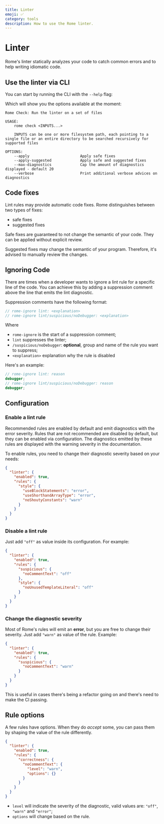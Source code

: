 ```yaml
---
title: Linter
emoji: ✅
category: tools
description: How to use the Rome linter.
---
```



# Linter

Rome's linter statically analyzes your code to catch common errors and to help writing idiomatic code.

## Use the linter via CLI

You can start by running the CLI with the `--help` flag:

<PackageManagerRomeCommand command="check --help" />

Which will show you the options available at the moment:

```plaintext
Rome Check: Run the linter on a set of files

USAGE:
    rome check <INPUTS...>

    INPUTS can be one or more filesystem path, each pointing to a single file or an entire directory to be searched recursively for supported files

OPTIONS:
    --apply                       Apply safe fixes
    --apply-suggested             Apply safe and suggested fixes
    --max-diagnostics             Cap the amount of diagnostics displayed - default 20
    --verbose                     Print additional verbose advices on diagnostics

```

## Code fixes

Lint rules may provide automatic code fixes.
Rome distinguishes between two types of fixes:

- safe fixes
- suggested fixes

Safe fixes are guaranteed to not change the semantic of your code.
They can be applied without explicit review.

Suggested fixes may change the semantic of your program.
Therefore, it's advised to manually review the changes.

## Ignoring Code

There are times when a developer wants to ignore a lint rule for a specific line of the code.
You can achieve this by adding a suppression comment above the line that emits the lint diagnostic.

Suppression comments have the following format:

```js
// rome-ignore lint: <explanation>
// rome-ignore lint/suspicious/noDebugger: <explanation>
```

Where

- `rome-ignore` is the start of a suppression comment;
- `lint` suppresses the linter;
- `/suspicious/noDebugger`: **optional**, group and name of the rule you want to suppress;
- `<explanation>` explanation why the rule is disabled

Here's an example:

```ts
// rome-ignore lint: reason
debugger;
// rome-ignore lint/suspicious/noDebugger: reason
debugger;
```


## Configuration

### Enable a lint rule

Recommended rules are enabled by default and emit diagnostics with the error severity.
Rules that are not recommended are disabled by default, but they can be enabled via configuration.
The diagnostics emitted by these rules are displayed with the warning severity in the documentation.

To enable rules, you need to change their diagnostic severity based on your needs:

```json
{
  "linter": {
    "enabled": true,
    "rules": {
      "style": {
        "useBlockStatements": "error",
        "useShorthandArrayType": "error",
        "noShoutyConstants": "warn"
      }
    }
  }
}
```

### Disable a lint rule

Just add `"off"` as value inside its configuration. For example:

```json
{
  "linter": {
    "enabled": true,
    "rules": {
      "suspicious": {
        "noCommentText": "off"
      },
      "style": {
        "noUnusedTemplateLiteral": "off"
      }
    }
  }
}
```

### Change the diagnostic severity

Most of Rome's rules will emit an **error**, but you are free to change their severity.
Just add `"warn"` as value of the rule. Example:

```json
{
  "linter": {
    "enabled": true,
    "rules": {
      "suspicious": {
        "noCommentText": "warn"
      }
    }
  }
}
```

This is useful in cases there's being a refactor going on and there's need to make the CI passing.

## Rule options

A few rules have options.
When they do _accept_ some, you can pass them by shaping the value of the rule differently.

```json
{
  "linter": {
    "enabled": true,
    "rules": {
      "correctness": {
        "noCommentText": {
          "level": "warn",
          "options": {}
        }
      }
    }
  }
}
```

- `level` will indicate the severity of the diagnostic, valid values are: `"off"`, `"warn"` and `"error"`;
- `options` will change based on the rule.
